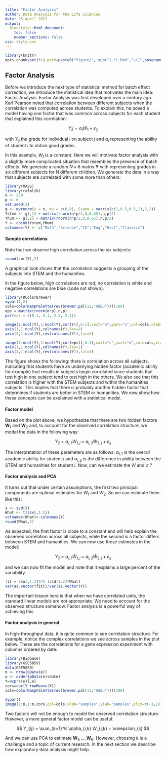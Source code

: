 ```yaml
---
title: "Factor Analysis"
author: Data Analysis for the Life Sciences
date: 25 April 2017
output:
  BiocStyle::html_document:
    toc: false
    number_sections: false
css: style.css
---
```


```r
library(knitr)
opts_chunk$set(fig.path=paste0("figure/", sub("(.*).Rmd","\\1",basename(knitr:::knit_concord$get('infile'))), "-"))
```

## Factor Analysis

Before we introduce the next type of statistical method for batch effect correction, we introduce the statistical idea that motivates the main idea: Factor Analysis. Factor Analysis was first developed over a century ago. Karl Pearson noted that correlation between different subjects when the correlation was computed across students. To explain this, he posed a model having one factor that was common across subjects for each student that explained this correlation:

$$
Y_ij = \alpha_i W_1 + \varepsilon_{ij}
$$

with $Y_{ij}$ the grade for individual $i$ on subject $j$ and $\alpha_i$ representing the ability of student $i$ to obtain good grades.

In this example, $W_1$ is a constant. Here we will motivate factor analysis with a slightly more complicated situation that resembles the presence of batch effects. We generate a random $N \times 6$ matrix $\mathbf{Y}$ with representing grades in six different subjects for N different children. We generate the data in a way that subjects are correlated with some more than others:

```r
library(MASS)
library(rafalib)
n <- 250
p <- 6
set.seed(1)
g <- mvrnorm(n = n, mu = c(0,0), Sigma = matrix(c(1,0.5,0.5,1),2,2))
Ystem <- g[,1] + matrix(rnorm(n*p/2,0,0.65),n,p/2)
Yhum <- g[,2] + matrix(rnorm(n*p/2,0,0.65),n,p/2)
Y <- cbind(Ystem,Yhum)
colnames(Y) <- c("Math","Science","CS","Eng","Hist","Classics")
```

#### Sample correlations

Note that we observe high correlation across the six subjects:
```r
round(cor(Y),2)
```

A graphical look shows that the correlation suggests a grouping of the subjects into STEM and the humanities.

In the figure below, high correlations are red, no correlation is white and negative correlations are blue (code not shown).

```r
library(RColorBrewer)
mypar(1,2)
cols=colorRampPalette(rev(brewer.pal(11,"RdBu")))(100)
eps = matrix(rnorm(n*p),n,p)
par(mar = c(8.1, 8.1, 3.5, 2.1))

image(1:ncol(Y),1:ncol(Y),cor(Y)[,6:1],xaxt="n",yaxt="n",col=cols,xlab="",ylab="",zlim=c(-1,1),main="Actual Data")
axis(1,1:ncol(Y),colnames(Y),las=2)
axis(2,1:ncol(Y),rev(colnames(Y)),las=2)

image(1:ncol(Y),1:ncol(Y),cor(eps)[,6:1],xaxt="n",yaxt="n",col=cols,xlab="",ylab="",zlim=c(-1,1),main="Independent Data")
axis(1,1:ncol(Y),colnames(Y),las=2)
axis(2,1:ncol(Y),rev(colnames(Y)),las=2)

```

The figure shows the following: there is correlation across all subjects, indicating that students have an underlying hidden factor (academic ability for example) that results in subjects begin correlated since students that test high in one subject tend to test high in the others. We also see that this correlation is higher with the STEM subjects and within the humanities subjects. This implies that there is probably another hidden factor that determines if students are better in STEM or humanities. We now show how these concepts can be explained with a statistical model.

#### Factor model

Based on the plot above, we hypothesize that there are two hidden factors $\mathbf{W}_1$ and $\mathbf{W}_2$ and, to account for the observed correlation structure, we model the data in the following way:

$$
Y_{ij} = \alpha_{i,1} W_{1,j} + \alpha_{i,2} W_{2,j} + \varepsilon_{ij}
$$

The interpretation of these parameters are as follows: $\alpha_{i,1}$ is the overall academic ability for student $i$ and $\alpha_{i,2}$ is the difference in ability between the STEM and humanities for student $i$. Now, can we estimate the $W$ and $\alpha$ ?

#### Factor analysis and PCA

It turns out that under certain assumptions, the first two principal components are optimal estimates for $W_1$ and $W_2$. So we can estimate them like this:

```r
s <- svd(Y)
What <- t(s$v[,1:2])
colnames(What)<-colnames(Y)
round(What,2)
```

As expected, the first factor is close to a constant and will help explain the observed correlation across all subjects, while the second is a factor differs between STEM and humanities. We can now use these estimates in the model:

$$
Y_{ij} = \alpha_{i,1} \hat{W}_{1,j} + \alpha_{i,2} \hat{W}_{2,j} + \varepsilon_{ij}
$$

and we can now fit the model and note that it explains a large percent of the variability.

```r
fit = s$u[,1:2]%*% (s$d[1:2]*What)
var(as.vector(fit))/var(as.vector(Y))
```

The important lesson here is that when we have correlated units, the standard linear models are not appropriate. We need to account for the observed structure somehow. Factor analysis is a powerful way of achieving this.

#### Factor analysis in general

In high-throughput data, it is quite common to see correlation structure. For example, notice the complex correlations we see across samples in the plot below. These are the correlations for a gene expression experiment with columns ordered by date:

```r
library(Biobase)
library(GSE5859)
data(GSE5859)
n <- nrow(pData(e))
o <- order(pData(e)$date)
Y=exprs(e)[,o]
cors=cor(Y-rowMeans(Y))
cols=colorRampPalette(rev(brewer.pal(11,"RdBu")))(100)

mypar()
image(1:n,1:n,cors,col=cols,xlab="samples",ylab="samples",zlim=c(-1,1))
```

Two factors will not be enough to model the observed correlation structure. However, a more general factor model can be useful:

$$
Y_{ij} = \sum_{k=1}^K \alpha_{i,k} W_{j,k} + \varepsilon_{ij}
$$

And we can use PCA to estimate $\mathbf{W}_1,\dots,\mathbf{W}_K$. However, choosing $k$ is a challenge and a topic of current research. In the next section we describe how exploratory data analysis might help.

